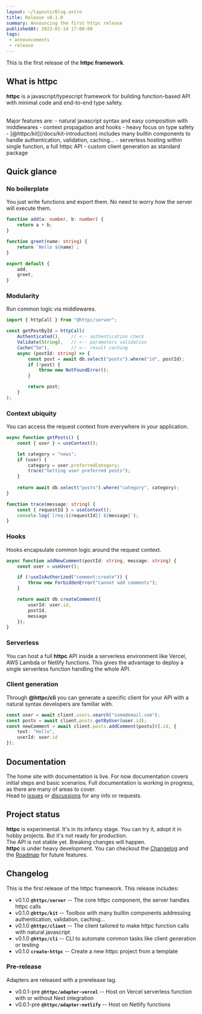 ```yaml
---
layout: ~/layouts/Blog.astro
title: Release v0.1.0
summary: Announcing the first httpc release
publishedAt: 2023-01-14 17:00:00
tags:
 - announcements
 - release
---
```


This is the first release of the **httpc framework**.

## What is httpc
**httpc** is a javascript/typescript framework for building function-based API with minimal code and end-to-end type safety.

<br />
Major features are:
- natural javascript syntax and easy composition with middlewares
- context propagation and hooks
- heavy focus on type safety
- [@httpc/kit](/docs/kit-introduction) includes many builtin components to handle authentication, validation, caching...
- serverless hosting within single function, a full httpc API
- custom client generation as standard package

## Quick glance
### No boilerplate
You just write functions and export them. No need to worry how the server will execute them.
```ts
function add(a: number, b: number) {
    return a + b;
}

function greet(name: string) {
    return `Hello ${name}`;
}

export default {
    add,
    greet,
}
```

### Modularity
Run common logic via middlewares.
```ts
import { httpCall } from "@httpc/server";

const getPostById = httpCall(
    Authenticated(),    // <-- authentication check
    Validate(String),   // <-- parameters validation
    Cache("5m"),        // <-- result caching
    async (postId: string) => {
        const post = await db.select("posts").where("id", postId);
        if (!post) {
            throw new NotFoundError();
        }

        return post;
    }
);
```

### Context ubiquity
You can access the request context from everywhere in your application.
```ts
async function getPosts() {
    const { user } = useContext();

    let category = "news";
    if (user) {
        category = user.preferredCategory;
        trace("Getting user preferred posts");
    }
    
    return await db.select("posts").where("category", category);
}

function trace(message: string) {
    const { requestId } = useContext();
    console.log(`[req:${requestId}] ${message}`);
}
```

### Hooks
Hooks encapsulate common logic around the request context.
```ts
async function addNewComment(postId: string, message: string) {
    const user = useUser();

    if (!useIsAuthorized("comment:create")) {
        throw new ForbiddenError("Cannot add comments");
    }

    return await db.createComment({
        userId: user.id,
        postId,
        message
    });
}
```
### Serverless
You can host a full **httpc** API inside a serverless environment like Vercel, AWS Lambda or Netlify functions.
This gives the advantage to deploy a single serverless function handling the whole API.

### Client generation
Through **@httpc/cli** you can generate a specific client for your API with a natural syntax developers are familiar with.
```ts
const user = await client.users.search("some@email.com");
const posts = await client.posts.getByUser(user.id);
const newComment = await client.posts.addComment(posts[0].id, {
    text: "Hello",
    userId: user.id
});
```

## Documentation
The home site with documentation is live. For now documentation covers initial steps and basic scenarios. Full documentation is working in progress, as there are many of areas to cover.
<br />
Head to [issues](https://github.com/giuseppelt/httpc) or [discussions](https://github.com/giuseppelt/httpc/discussions) for any info or requests.


## Project status
**httpc** is experimental. It's in its infancy stage. You can try it, adopt it in hobby projects. But it's not ready for production.
<br />
The API is not stable yet. Breaking changes will happen.
<br />
**httpc** is under heavy development. You can checkout the [Changelog](/changelog) and the [Roadmap](/roadmap) for future features.


## Changelog
This is the first release of the httpc framework. This release includes:
- v0.1.0 **`@httpc/server`** -- The core httpc component, the server handles httpc calls
- v0.1.0 **`@httpc/kit`** -- Toolbox with many builtin components addressing authentication, validation, caching...
- v0.1.0 **`@httpc/client`** -- The client tailored to make httpc function calls with natural javascript
- v0.1.0 **`@httpc/cli`** -- CLI to automate common tasks like client generation or testing
- v0.1.0 **`create-httpc`** -- Create a new httpc project from a template

### Pre-release
Adapters are released with a prerelease tag.
- v0.0.1-pre **`@httpc/adapter-vercel`** -- Host on Vercel serverless function with or without Next integration
- v0.0.1-pre **`@httpc/adapter-netlify`** -- Host on Netlify functions
